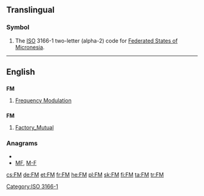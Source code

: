 {{also|fm|Fm|.fm}}
==Translingual==
===Symbol===
{{infl|mul|symbol}}
# The [[ISO]] 3166-1 two-letter (alpha-2) code for [[Federated States of Micronesia]].

[[Category:ISO 3166-1]]
----

==English==

==={{initialism}}===
'''FM'''

# [[frequency modulation|Frequency Modulation]]

==={{abbreviation}}===
'''FM'''

# {{construction|insurance}} [[w:Factory Mutual|Factory_Mutual]]

===Anagrams===
* {{alphagram|fm}}
* [[MF#English|MF]], [[M-F#English|M-F]]

[[cs:FM]]
[[de:FM]]
[[et:FM]]
[[fr:FM]]
[[he:FM]]
[[pl:FM]]
[[sk:FM]]
[[fi:FM]]
[[ta:FM]]
[[tr:FM]]